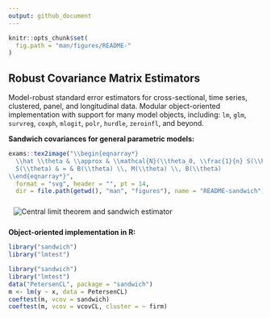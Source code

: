 ```yaml
---
output: github_document
---
```


<!-- README.md is generated from README.Rmd. Please edit that file and run rmarkdown::render("README.Rmd") -->

```r
knitr::opts_chunk$set(
  fig.path = "man/figures/README-"
)
```

## Robust Covariance Matrix Estimators

Model-robust standard error estimators for cross-sectional, time series, clustered, panel, and longitudinal data.
Modular object-oriented implementation with support for many model objects, including:
`lm`, `glm`, `survreg`, `coxph`, `mlogit`, `polr`, `hurdle`, `zeroinfl`, and beyond.

**Sandwich covariances for general parametric models:**

```r
exams::tex2image("\\begin{eqnarray*}
  \\hat \\theta & \\approx & \\mathcal{N}(\\theta_0, \\frac{1}{n} S(\\hat \\theta)) \\\\
  S(\\theta) & = & B(\\theta) \\, M(\\theta) \\, B(\\theta)
\\end{eqnarray*}",
  format = "svg", header = "", pt = 14,
  dir = file.path(getwd(), "man", "figures"), name = "README-sandwich")
```

<img alt="Central limit theorem and sandwich estimator" src="man/figures/README-sandwich.svg" style="border:10px solid transparent">


**Object-oriented implementation in R:**

```r
library("sandwich")
library("lmtest")
```

```r
library("sandwich")
library("lmtest")
data("PetersenCL", package = "sandwich")
m <- lm(y ~ x, data = PetersenCL)
coeftest(m, vcov = sandwich)
coeftest(m, vcov = vcovCL, cluster = ~ firm)
```
